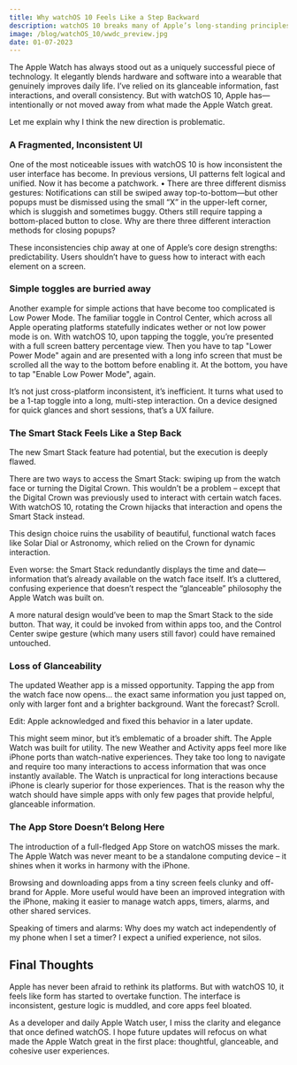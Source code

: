 ```yaml
---
title: Why watchOS 10 Feels Like a Step Backward
description: watchOS 10 breaks many of Apple’s long-standing principles of human interface design—and I think it’s a mistake.
image: /blog/watchOS_10/wwdc_preview.jpg
date: 01-07-2023
---
```


The Apple Watch has always stood out as a uniquely successful piece of technology. It elegantly blends hardware and software into a wearable that genuinely improves daily life. I’ve relied on its glanceable information, fast interactions, and overall consistency. But with watchOS 10, Apple has—intentionally or not moved away from what made the Apple Watch great.

Let me explain why I think the new direction is problematic.

### A Fragmented, Inconsistent UI

One of the most noticeable issues with watchOS 10 is how inconsistent the user interface has become. In previous versions, UI patterns felt logical and unified. Now it has become a patchwork.
	•	There are three different dismiss gestures: Notifications can still be swiped away top-to-bottom—but other popups must be dismissed using the small “X” in the upper-left corner, which is sluggish and sometimes buggy. Others still require tapping a bottom-placed button to close. Why are there three different interaction methods for closing popups?

These inconsistencies chip away at one of Apple’s core design strengths: predictability. Users shouldn’t have to guess how to interact with each element on a screen.

### Simple toggles are burried away

Another example for simple actions that have become too complicated is Low Power Mode. The familiar toggle in Control Center, which across all Apple operating platforms statefully indicates wether or not low power mode is on. With watchOS 10, upon tapping the toggle, you’re presented with a full screen battery percentage view. Then you have to tap "Lower Power Mode" again and are presented with a long info screen that must be scrolled all the way to the bottom before enabling it. At the bottom, you have to tap "Enable Low Power Mode", again.

It’s not just cross-platform inconsistent, it’s inefficient. It turns what used to be a 1-tap toggle into a long, multi-step interaction. On a device designed for quick glances and short sessions, that’s a UX failure.

### The Smart Stack Feels Like a Step Back

The new Smart Stack feature had potential, but the execution is deeply flawed.

There are two ways to access the Smart Stack: swiping up from the watch face or turning the Digital Crown. This wouldn’t be a problem – except that the Digital Crown was previously used to interact with certain watch faces. With watchOS 10, rotating the Crown hijacks that interaction and opens the Smart Stack instead.

This design choice ruins the usability of beautiful, functional watch faces like Solar Dial or Astronomy, which relied on the Crown for dynamic interaction.

Even worse: the Smart Stack redundantly displays the time and date—information that’s already available on the watch face itself. It’s a cluttered, confusing experience that doesn’t respect the “glanceable” philosophy the Apple Watch was built on.

A more natural design would’ve been to map the Smart Stack to the side button. That way, it could be invoked from within apps too, and the Control Center swipe gesture (which many users still favor) could have remained untouched.

### Loss of Glanceability

The updated Weather app is a missed opportunity. Tapping the app from the watch face now opens… the exact same information you just tapped on, only with larger font and a brighter background. Want the forecast? Scroll.

Edit: Apple acknowledged and fixed this behavior in a later update.

This might seem minor, but it’s emblematic of a broader shift. The Apple Watch was built for utility. The new Weather and Activity apps feel more like iPhone ports than watch-native experiences. They take too long to navigate and require too many interactions to access information that was once instantly available.
The Watch is unpractical for long interactions because iPhone is clearly superior for those experiences. That is the reason why the watch should have simple apps with only few pages that provide helpful, glanceable information.

### The App Store Doesn’t Belong Here

The introduction of a full-fledged App Store on watchOS misses the mark. The Apple Watch was never meant to be a standalone computing device – it shines when it works in harmony with the iPhone.

Browsing and downloading apps from a tiny screen feels clunky and off-brand for Apple. More useful would have been an improved integration with the iPhone, making it easier to manage watch apps, timers, alarms, and other shared services.

Speaking of timers and alarms: Why does my watch act independently of my phone when I set a timer? I expect a unified experience, not silos.

## Final Thoughts

Apple has never been afraid to rethink its platforms. But with watchOS 10, it feels like form has started to overtake function. The interface is inconsistent, gesture logic is muddled, and core apps feel bloated.

As a developer and daily Apple Watch user, I miss the clarity and elegance that once defined watchOS. I hope future updates will refocus on what made the Apple Watch great in the first place: thoughtful, glanceable, and cohesive user experiences.
